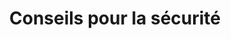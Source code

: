 ---
og:description: Guidance related to security, including general tips, security bulletins,
  and information about data and token storage, Allow Lists, Deny Lists, and how to
  prevent common cyberattacks.
og:image: https://cdn2.auth0.com/docs/1.14553.0/img/share-image.png
og:title: Conseils pour la sécurité
og:url: https://auth0.com/docs/
permalink: security-guidance
title: Conseils pour la sécurité
twitter:description: Guidance related to security, including general tips, security
  bulletins, and information about data and token storage, Allow Lists, Deny Lists,
  and how to prevent common cyberattacks.
twitter:title: Conseils pour la sécurité
---